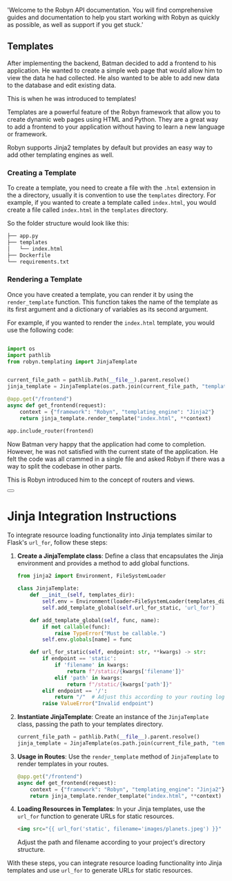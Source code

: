   'Welcome to the Robyn API documentation. You will find comprehensive guides and documentation to help you start working with Robyn as quickly as possible, as well as support if you get stuck.'


## Templates

After implementing the backend, Batman decided to add a frontend to his application. He wanted to create a simple web page that would allow him to view the data he had collected. He also wanted to be able to add new data to the database and edit existing data.

This is when he was introduced to templates!

Templates are a powerful feature of the Robyn framework that allow you to create dynamic web pages using HTML and Python. They are a great way to add a frontend to your application without having to learn a new language or framework.

Robyn supports Jinja2 templates by default but provides an easy way to add other templating engines as well.

### Creating a Template

To create a template, you need to create a file with the `.html` extension in the a directory, usually it is convention to use the `templates` directory. For example, if you wanted to create a template called `index.html`, you would create a file called `index.html` in the `templates` directory.

So the folder structure would look like this:

```bash
├── app.py
├── templates
│   └── index.html
├── Dockerfile
└── requirements.txt

```

### Rendering a Template

Once you have created a template, you can render it by using the `render_template` function. This function takes the name of the template as its first argument and a dictionary of variables as its second argument.

For example, if you wanted to render the `index.html` template, you would use the following code:

```python {{ title: 'Rendering a Template' }}

import os
import pathlib
from robyn.templating import JinjaTemplate


current_file_path = pathlib.Path(__file__).parent.resolve()
jinja_template = JinjaTemplate(os.path.join(current_file_path, "templates"))

@app.get("/frontend")
async def get_frontend(request):
    context = {"framework": "Robyn", "templating_engine": "Jinja2"}
    return jinja_template.render_template("index.html", **context)

app.include_router(frontend)
```


Now Batman very happy that the application had come to completion. However, he was not satisfied with the current state of the application. He felt the code was all crammed in a single file and asked Robyn if there was a way to split the codebase in other parts.

This is Robyn introduced him to the concept of routers and views.

<div className="not-prose">
  <Button
    href="/documentation/example_app/subrouters_and_views"
    variant="text"
    arrow="right"
    children="SubRouters and Views"
  />
</div>

# Jinja Integration Instructions

To integrate resource loading functionality into Jinja templates similar to Flask's `url_for`, follow these steps:

1. **Create a JinjaTemplate class**: Define a class that encapsulates the Jinja environment and provides a method to add global functions.

    ```python
    from jinja2 import Environment, FileSystemLoader

    class JinjaTemplate:
        def __init__(self, templates_dir):
            self.env = Environment(loader=FileSystemLoader(templates_dir))
            self.add_template_global(self.url_for_static, 'url_for')

        def add_template_global(self, func, name):
            if not callable(func):
                raise TypeError("Must be callable.")
            self.env.globals[name] = func

        def url_for_static(self, endpoint: str, **kwargs) -> str:
            if endpoint == 'static':
                if 'filename' in kwargs:
                    return f"/static/{kwargs['filename']}"
                elif 'path' in kwargs:
                    return f"/static/{kwargs['path']}"
            elif endpoint == '/':
                return "/"  # Adjust this according to your routing logic
            raise ValueError("Invalid endpoint")
    ```

2. **Instantiate JinjaTemplate**: Create an instance of the `JinjaTemplate` class, passing the path to your templates directory.

    ```python
    current_file_path = pathlib.Path(__file__).parent.resolve()
    jinja_template = JinjaTemplate(os.path.join(current_file_path, "templates"))
    ```

3. **Usage in Routes**: Use the `render_template` method of `JinjaTemplate` to render templates in your routes.

    ```python
    @app.get("/frontend")
    async def get_frontend(request):
        context = {"framework": "Robyn", "templating_engine": "Jinja2"}
        return jinja_template.render_template("index.html", **context)
    ```

4. **Loading Resources in Templates**: In your Jinja templates, use the `url_for` function to generate URLs for static resources.

    ```html
    <img src="{{ url_for('static', filename='images/planets.jpeg') }}" alt="Planets">
    ```

    Adjust the path and filename according to your project's directory structure.

With these steps, you can integrate resource loading functionality into Jinja templates and use `url_for` to generate URLs for static resources.





